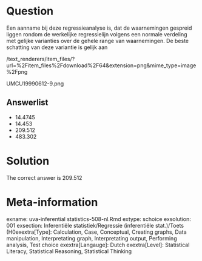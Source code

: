 Question
========

Een aanname bij deze regressieanalyse is, dat de waarnemingen gespreid liggen rondom de werkelijke regressielijn volgens een normale verdeling met gelijke varianties over de gehele range van waarnemingen. De beste schatting van deze variantie is gelijk aan 

 /text_renderers/item_files/?url=%2Fitem_files%2Fdownload%2F64&extension=png&mime_type=image%2Fpng 

 UMCU19990612-9.png 

Answerlist
----------
* 14.4745
* 14.453
* 209.512
* 483.302

Solution
========

The correct answer is  209.512 

Meta-information
================
exname: uva-inferential statistics-508-nl.Rmd 
extype: schoice 
exsolution: 001 
exsection: Inferentiële statistiek/Regressie (inferentiële stat.)/Toets (H0exextra[Type]: Calculation, Case, Conceptual, Creating graphs, Data manipulation, Interpretating graph, Interpretating output, Performing analysis, Test choice 
exextra[Langauge]: Dutch 
exextra[Level]: Statistical Literacy, Statistical Reasoning, Statistical Thinking 
